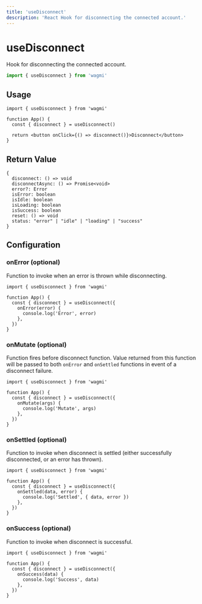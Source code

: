 ```yaml
---
title: 'useDisconnect'
description: 'React Hook for disconnecting the connected account.'
---
```


# useDisconnect

Hook for disconnecting the connected account.

```ts
import { useDisconnect } from 'wagmi'
```

## Usage

```tsx
import { useDisconnect } from 'wagmi'

function App() {
  const { disconnect } = useDisconnect()

  return <button onClick={() => disconnect()}>Disconnect</button>
}
```

## Return Value

```tsx
{
  disconnect: () => void
  disconnectAsync: () => Promise<void>
  error?: Error
  isError: boolean
  isIdle: boolean
  isLoading: boolean
  isSuccess: boolean
  reset: () => void
  status: "error" | "idle" | "loading" | "success"
}
```

## Configuration

### onError (optional)

Function to invoke when an error is thrown while disconnecting.

```tsx {5-7}
import { useDisconnect } from 'wagmi'

function App() {
  const { disconnect } = useDisconnect({
    onError(error) {
      console.log('Error', error)
    },
  })
}
```

### onMutate (optional)

Function fires before disconnect function. Value returned from this function will be passed to both `onError` and `onSettled` functions in event of a disconnect failure.

```tsx {5-7}
import { useDisconnect } from 'wagmi'

function App() {
  const { disconnect } = useDisconnect({
    onMutate(args) {
      console.log('Mutate', args)
    },
  })
}
```

### onSettled (optional)

Function to invoke when disconnect is settled (either successfully disconnected, or an error has thrown).

```tsx {5-7}
import { useDisconnect } from 'wagmi'

function App() {
  const { disconnect } = useDisconnect({
    onSettled(data, error) {
      console.log('Settled', { data, error })
    },
  })
}
```

### onSuccess (optional)

Function to invoke when disconnect is successful.

```tsx {5-7}
import { useDisconnect } from 'wagmi'

function App() {
  const { disconnect } = useDisconnect({
    onSuccess(data) {
      console.log('Success', data)
    },
  })
}
```
